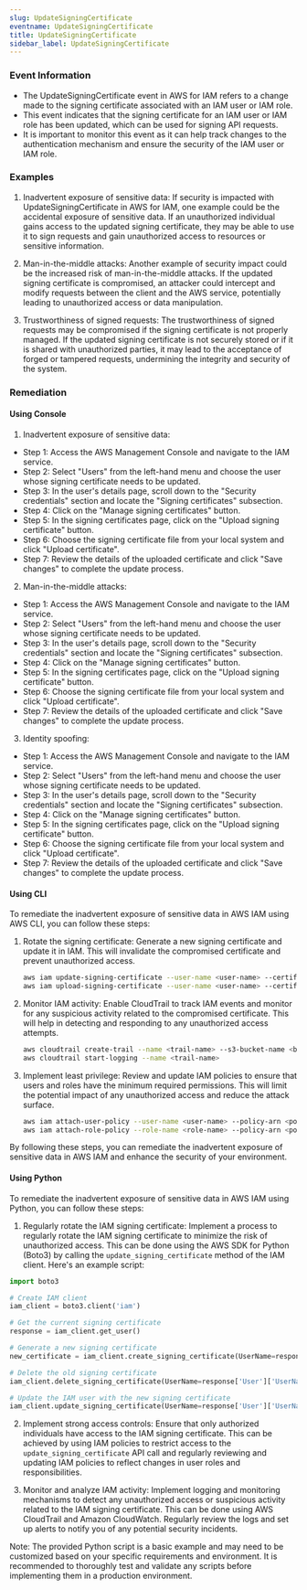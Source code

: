 ```yaml
--- 
slug: UpdateSigningCertificate
eventname: UpdateSigningCertificate
title: UpdateSigningCertificate
sidebar_label: UpdateSigningCertificate
---
```

                       
### Event Information

- The UpdateSigningCertificate event in AWS for IAM refers to a change made to the signing certificate associated with an IAM user or IAM role.
- This event indicates that the signing certificate for an IAM user or IAM role has been updated, which can be used for signing API requests.
- It is important to monitor this event as it can help track changes to the authentication mechanism and ensure the security of the IAM user or IAM role.


### Examples

1. Inadvertent exposure of sensitive data: If security is impacted with UpdateSigningCertificate in AWS for IAM, one example could be the accidental exposure of sensitive data. If an unauthorized individual gains access to the updated signing certificate, they may be able to use it to sign requests and gain unauthorized access to resources or sensitive information.

2. Man-in-the-middle attacks: Another example of security impact could be the increased risk of man-in-the-middle attacks. If the updated signing certificate is compromised, an attacker could intercept and modify requests between the client and the AWS service, potentially leading to unauthorized access or data manipulation.

3. Trustworthiness of signed requests: The trustworthiness of signed requests may be compromised if the signing certificate is not properly managed. If the updated signing certificate is not securely stored or if it is shared with unauthorized parties, it may lead to the acceptance of forged or tampered requests, undermining the integrity and security of the system.

### Remediation

#### Using Console

1. Inadvertent exposure of sensitive data:
- Step 1: Access the AWS Management Console and navigate to the IAM service.
- Step 2: Select "Users" from the left-hand menu and choose the user whose signing certificate needs to be updated.
- Step 3: In the user's details page, scroll down to the "Security credentials" section and locate the "Signing certificates" subsection.
- Step 4: Click on the "Manage signing certificates" button.
- Step 5: In the signing certificates page, click on the "Upload signing certificate" button.
- Step 6: Choose the signing certificate file from your local system and click "Upload certificate".
- Step 7: Review the details of the uploaded certificate and click "Save changes" to complete the update process.

2. Man-in-the-middle attacks:
- Step 1: Access the AWS Management Console and navigate to the IAM service.
- Step 2: Select "Users" from the left-hand menu and choose the user whose signing certificate needs to be updated.
- Step 3: In the user's details page, scroll down to the "Security credentials" section and locate the "Signing certificates" subsection.
- Step 4: Click on the "Manage signing certificates" button.
- Step 5: In the signing certificates page, click on the "Upload signing certificate" button.
- Step 6: Choose the signing certificate file from your local system and click "Upload certificate".
- Step 7: Review the details of the uploaded certificate and click "Save changes" to complete the update process.

3. Identity spoofing:
- Step 1: Access the AWS Management Console and navigate to the IAM service.
- Step 2: Select "Users" from the left-hand menu and choose the user whose signing certificate needs to be updated.
- Step 3: In the user's details page, scroll down to the "Security credentials" section and locate the "Signing certificates" subsection.
- Step 4: Click on the "Manage signing certificates" button.
- Step 5: In the signing certificates page, click on the "Upload signing certificate" button.
- Step 6: Choose the signing certificate file from your local system and click "Upload certificate".
- Step 7: Review the details of the uploaded certificate and click "Save changes" to complete the update process.

#### Using CLI

To remediate the inadvertent exposure of sensitive data in AWS IAM using AWS CLI, you can follow these steps:

1. Rotate the signing certificate: Generate a new signing certificate and update it in IAM. This will invalidate the compromised certificate and prevent unauthorized access. 

   ```bash
   aws iam update-signing-certificate --user-name <user-name> --certificate-id <certificate-id> --status Inactive
   aws iam upload-signing-certificate --user-name <user-name> --certificate-body file://<certificate-file>
   ```

2. Monitor IAM activity: Enable CloudTrail to track IAM events and monitor for any suspicious activity related to the compromised certificate. This will help in detecting and responding to any unauthorized access attempts.

   ```bash
   aws cloudtrail create-trail --name <trail-name> --s3-bucket-name <bucket-name> --is-multi-region-trail
   aws cloudtrail start-logging --name <trail-name>
   ```

3. Implement least privilege: Review and update IAM policies to ensure that users and roles have the minimum required permissions. This will limit the potential impact of any unauthorized access and reduce the attack surface.

   ```bash
   aws iam attach-user-policy --user-name <user-name> --policy-arn <policy-arn>
   aws iam attach-role-policy --role-name <role-name> --policy-arn <policy-arn>
   ```

By following these steps, you can remediate the inadvertent exposure of sensitive data in AWS IAM and enhance the security of your environment.

#### Using Python

To remediate the inadvertent exposure of sensitive data in AWS IAM using Python, you can follow these steps:

1. Regularly rotate the IAM signing certificate: Implement a process to regularly rotate the IAM signing certificate to minimize the risk of unauthorized access. This can be done using the AWS SDK for Python (Boto3) by calling the `update_signing_certificate` method of the IAM client. Here's an example script:

```python
import boto3

# Create IAM client
iam_client = boto3.client('iam')

# Get the current signing certificate
response = iam_client.get_user()

# Generate a new signing certificate
new_certificate = iam_client.create_signing_certificate(UserName=response['User']['UserName'])

# Delete the old signing certificate
iam_client.delete_signing_certificate(UserName=response['User']['UserName'], CertificateId=response['User']['SigningCertificates'][0]['CertificateId'])

# Update the IAM user with the new signing certificate
iam_client.update_signing_certificate(UserName=response['User']['UserName'], CertificateId=new_certificate['Certificate']['CertificateId'], Status='Active')
```

2. Implement strong access controls: Ensure that only authorized individuals have access to the IAM signing certificate. This can be achieved by using IAM policies to restrict access to the `update_signing_certificate` API call and regularly reviewing and updating IAM policies to reflect changes in user roles and responsibilities.

3. Monitor and analyze IAM activity: Implement logging and monitoring mechanisms to detect any unauthorized access or suspicious activity related to the IAM signing certificate. This can be done using AWS CloudTrail and Amazon CloudWatch. Regularly review the logs and set up alerts to notify you of any potential security incidents.

Note: The provided Python script is a basic example and may need to be customized based on your specific requirements and environment. It is recommended to thoroughly test and validate any scripts before implementing them in a production environment.


 